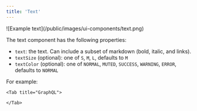 ```yaml
---
title: 'Text'
---
```


<Frame>![Example text](/public/images/ui-components/text.png)</Frame>

The text component has the following properties:

- `text`: the text. Can include a subset of markdown (bold, italic, and links).
- `textSize` (optional): one of `S`, `M`, `L`, defaults to `M`
- `textColor` (optional): one of `NORMAL`, `MUTED`, `SUCCESS`, `WARNING`, `ERROR`, defaults to `NORMAL`

For example:

<Tabs>
    <Tab title="Typescript SDK">
<Snippet file="typescript-sdk/ui-text.mdx" />
    </Tab>

    <Tab title="GraphQL">

<Snippet file="graphql/ui-text.mdx" />

    </Tab>

</Tabs>
